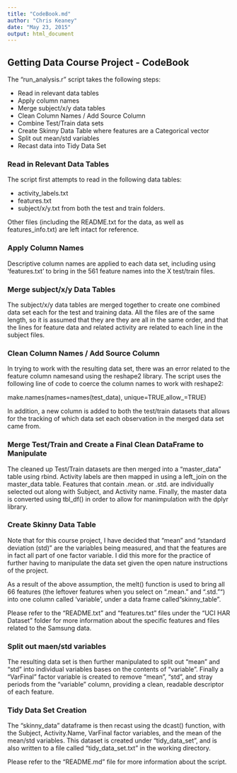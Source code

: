 ```yaml
---
title: "CodeBook.md"
author: "Chris Keaney"
date: "May 23, 2015"
output: html_document
---
```


## Getting Data Course Project - CodeBook

The "run_analysis.r" script takes the following steps:

* Read in relevant data tables
* Apply column names
* Merge subject/x/y data tables
* Clean Column Names / Add Source Column
* Combine Test/Train data sets
* Create Skinny Data Table where features are a Categorical vector
* Split out mean/std variables
* Recast data into Tidy Data Set

### Read in Relevant Data Tables

The script first attempts to read in the following data tables:

* activity_labels.txt
* features.txt
* subject/x/y.txt from both the test and train folders.

Other files (including the README.txt for the data, as well as features_info.txt) are left intact for reference.  

### Apply Column Names

Descriptive column names are applied to each data set, including using 'features.txt' to bring in the 561 feature names into the X test/train files.

### Merge subject/x/y Data Tables

The subject/x/y data tables are merged together to create one combined data set each for the test and training data.  All the files are of the same length, so it is assumed that they are they are all in the same order, and that the lines for feature data and related activity are related to each line in the subject files.

### Clean Column Names / Add Source Column

In trying to work with the resulting data set, there was an error related to the feature column namesand using the reshape2 library.  The script uses the following line of code to coerce the column names to work with reshape2:

make.names(names=names(test_data), unique=TRUE,allow_=TRUE)

In addition, a new column is added to both the test/train datasets that allows for the tracking of which data set each observation in the merged data set came from.

### Merge Test/Train and Create a Final Clean DataFrame to Manipulate

The cleaned up Test/Train datasets are then merged into a "master_data" table using rbind.  Activity labels are then mapped in using a left_join on the master_data table.  Features that contain .mean. or .std. are individually selected out along with Subject, and Activity name.  Finally, the master data is converted using tbl_df() in order to allow for manimpulation with the dplyr library.

### Create Skinny Data Table

Note that for this course project, I have decided that "mean" and "standard deviation (std)" are the variables being measured, and that the features are in fact all part of one factor variable.  I did this more for the practice of further having to manipulate the data set given the open nature instructions of the project.  

As a result of the above assumption, the melt() function is used to bring all 66 features (the leftover features when you select on ".mean." and ".std."") into one column called 'variable', under a data frame called "skinny_table".  

Please refer to the "README.txt" and "features.txt" files under the "UCI HAR Dataset" folder for more information about the specific features and files related to the Samsung data.

### Split out maen/std variables

The resulting data set is then further manipulated to split out "mean" and "std" into individual variables bases on the contents of "variable".  Finally a "VarFinal" factor variable is created to remove "mean", "std", and stray periods from the "variable" column, providing a clean, readable descriptor of each feature. 

### Tidy Data Set Creation

The "skinny_data" dataframe is then recast using the dcast() function, with the Subject, Activity.Name, VarFinal factor variables, and the mean of the mean/std variables.  This dataset is created under "tidy_data_set", and is also written to a file called "tidy_data_set.txt" in the working directory.  

Please refer to the "README.md" file for more information about the script. 


